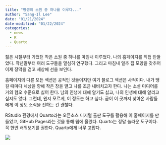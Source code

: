 ```yaml
---
title: "평생의 소원 중 하나를 이루다..."
author: "Sang-Il Lee"
date: "01/21/2024"
date-modified: "01/22/2024"
categories:
  - news
  - R
  - Quarto
---
```


젊은 시절부터 가졌던 작은 소원 중 하나를 마침내 이루었다. 나의 홈페이지를 직접 만들었다. 작년말부터 여러 도구들을 열심히 연구했다. 그리고 마침내 얼추 집 모양을 갖추어 이제 장막을 걷고 세상에 선을 보인다.

홈페이지의 다른 모든 섹션은 공적인 것들이지만 여기 블로그 섹션은 사적이다. 내가 땡길 때마다 세상을 향해 작은 창을 열고 나를 조금 내비치고자 한다. 나는 소셜 미디어를 거의 혐오 수준으로 싫어 한다. 남의 인생에 대해 알기도 싫고, 나의 인생에 대해 알리고 싶지도 않다. 그런데, 왠지 모르게, 이 정도는 하고 싶다. 굳이 이 곳까지 찾아온 사람들에게 이 정도 소식을 전하는 건 괜찮다.

RStudio 환경에서 Quarto라는 오픈소스 디지털 출판 도구를 활용해 이 홈페이지를 만들었고, GitHub Pages라는 것을 통해 웹에 올렸다. Quarto는 정말 놀라운 도구이다. 꼭 한번 배워보기를 권한다. Quarto에게 너무 고맙다.

[![](images/clipboard-1276450988.png)](https://quarto.org/)
